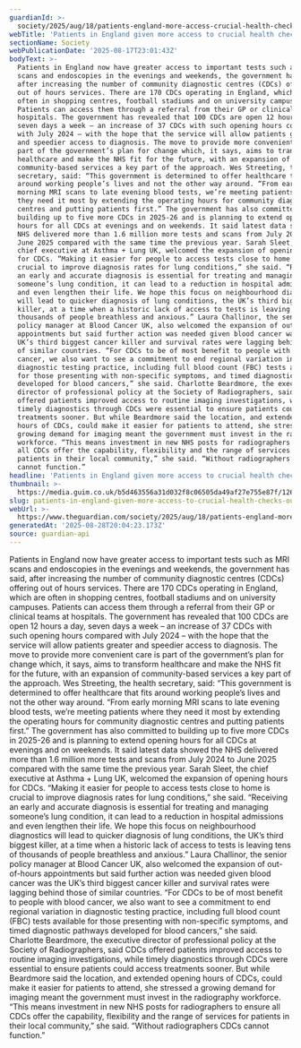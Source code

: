 ```yaml
---
guardianId: >-
  society/2025/aug/18/patients-england-more-access-crucial-health-checks-out-of-hours
webTitle: 'Patients in England given more access to crucial health checks out of hours '
sectionName: Society
webPublicationDate: '2025-08-17T23:01:43Z'
bodyText: >-
  Patients in England now have greater access to important tests such as MRI
  scans and endoscopies in the evenings and weekends, the government has said,
  after increasing the number of community diagnostic centres (CDCs) offering
  out of hours services. There are 170 CDCs operating in England, which are
  often in shopping centres, football stadiums and on university campuses.
  Patients can access them through a referral from their GP or clinical teams at
  hospitals. The government has revealed that 100 CDCs are open 12 hours a day,
  seven days a week – an increase of 37 CDCs with such opening hours compared
  with July 2024 – with the hope that the service will allow patients greater
  and speedier access to diagnosis. The move to provide more convenient care is
  part of the government’s plan for change which, it says, aims to transform
  healthcare and make the NHS fit for the future, with an expansion of
  community-based services a key part of the approach. Wes Streeting, the health
  secretary, said: “This government is determined to offer healthcare that fits
  around working people’s lives and not the other way around. “From early
  morning MRI scans to late evening blood tests, we’re meeting patients where
  they need it most by extending the operating hours for community diagnostic
  centres and putting patients first.” The government has also committed to
  building up to five more CDCs in 2025-26 and is planning to extend opening
  hours for all CDCs at evenings and on weekends. It said latest data showed the
  NHS delivered more than 1.6 million more tests and scans from July 2024 to
  June 2025 compared with the same time the previous year. Sarah Sleet, the
  chief executive at Asthma + Lung UK, welcomed the expansion of opening hours
  for CDCs. “Making it easier for people to access tests close to home is
  crucial to improve diagnosis rates for lung conditions,” she said. “Receiving
  an early and accurate diagnosis is essential for treating and managing
  someone’s lung condition, it can lead to a reduction in hospital admissions
  and even lengthen their life. We hope this focus on neighbourhood diagnostics
  will lead to quicker diagnosis of lung conditions, the UK’s third biggest
  killer, at a time when a historic lack of access to tests is leaving tens of
  thousands of people breathless and anxious.” Laura Challinor, the senior
  policy manager at Blood Cancer UK, also welcomed the expansion of out-of-hours
  appointments but said further action was needed given blood cancer was the
  UK’s third biggest cancer killer and survival rates were lagging behind those
  of similar countries. “For CDCs to be of most benefit to people with blood
  cancer, we also want to see a commitment to end regional variation in
  diagnostic testing practice, including full blood count (FBC) tests available
  for those presenting with non-specific symptoms, and timed diagnostic pathways
  developed for blood cancers,” she said. Charlotte Beardmore, the executive
  director of professional policy at the Society of Radiographers, said CDCs
  offered patients improved access to routine imaging investigations, while
  timely diagnostics through CDCs were essential to ensure patients could access
  treatments sooner. But while Beardmore said the location, and extended opening
  hours of CDCs, could make it easier for patients to attend, she stressed a
  growing demand for imaging meant the government must invest in the radiography
  workforce. “This means investment in new NHS posts for radiographers to ensure
  all CDCs offer the capability, flexibility and the range of services for
  patients in their local community,” she said. “Without radiographers CDCs
  cannot function.”
headline: 'Patients in England given more access to crucial health checks out of hours '
thumbnail: >-
  https://media.guim.co.uk/b5d463556a31d032f8c06505da49af27e755e87f/1263_0_6237_4989/500.jpg
slug: patients-in-england-given-more-access-to-crucial-health-checks-out-of-hours
webUrl: >-
  https://www.theguardian.com/society/2025/aug/18/patients-england-more-access-crucial-health-checks-out-of-hours
generatedAt: '2025-08-28T20:04:23.173Z'
source: guardian-api
---
```

Patients in England now have greater access to important tests such as MRI scans and endoscopies in the evenings and weekends, the government has said, after increasing the number of community diagnostic centres (CDCs) offering out of hours services. There are 170 CDCs operating in England, which are often in shopping centres, football stadiums and on university campuses. Patients can access them through a referral from their GP or clinical teams at hospitals. The government has revealed that 100 CDCs are open 12 hours a day, seven days a week – an increase of 37 CDCs with such opening hours compared with July 2024 – with the hope that the service will allow patients greater and speedier access to diagnosis. The move to provide more convenient care is part of the government’s plan for change which, it says, aims to transform healthcare and make the NHS fit for the future, with an expansion of community-based services a key part of the approach. Wes Streeting, the health secretary, said: “This government is determined to offer healthcare that fits around working people’s lives and not the other way around. “From early morning MRI scans to late evening blood tests, we’re meeting patients where they need it most by extending the operating hours for community diagnostic centres and putting patients first.” The government has also committed to building up to five more CDCs in 2025-26 and is planning to extend opening hours for all CDCs at evenings and on weekends. It said latest data showed the NHS delivered more than 1.6 million more tests and scans from July 2024 to June 2025 compared with the same time the previous year. Sarah Sleet, the chief executive at Asthma + Lung UK, welcomed the expansion of opening hours for CDCs. “Making it easier for people to access tests close to home is crucial to improve diagnosis rates for lung conditions,” she said. “Receiving an early and accurate diagnosis is essential for treating and managing someone’s lung condition, it can lead to a reduction in hospital admissions and even lengthen their life. We hope this focus on neighbourhood diagnostics will lead to quicker diagnosis of lung conditions, the UK’s third biggest killer, at a time when a historic lack of access to tests is leaving tens of thousands of people breathless and anxious.” Laura Challinor, the senior policy manager at Blood Cancer UK, also welcomed the expansion of out-of-hours appointments but said further action was needed given blood cancer was the UK’s third biggest cancer killer and survival rates were lagging behind those of similar countries. “For CDCs to be of most benefit to people with blood cancer, we also want to see a commitment to end regional variation in diagnostic testing practice, including full blood count (FBC) tests available for those presenting with non-specific symptoms, and timed diagnostic pathways developed for blood cancers,” she said. Charlotte Beardmore, the executive director of professional policy at the Society of Radiographers, said CDCs offered patients improved access to routine imaging investigations, while timely diagnostics through CDCs were essential to ensure patients could access treatments sooner. But while Beardmore said the location, and extended opening hours of CDCs, could make it easier for patients to attend, she stressed a growing demand for imaging meant the government must invest in the radiography workforce. “This means investment in new NHS posts for radiographers to ensure all CDCs offer the capability, flexibility and the range of services for patients in their local community,” she said. “Without radiographers CDCs cannot function.”

